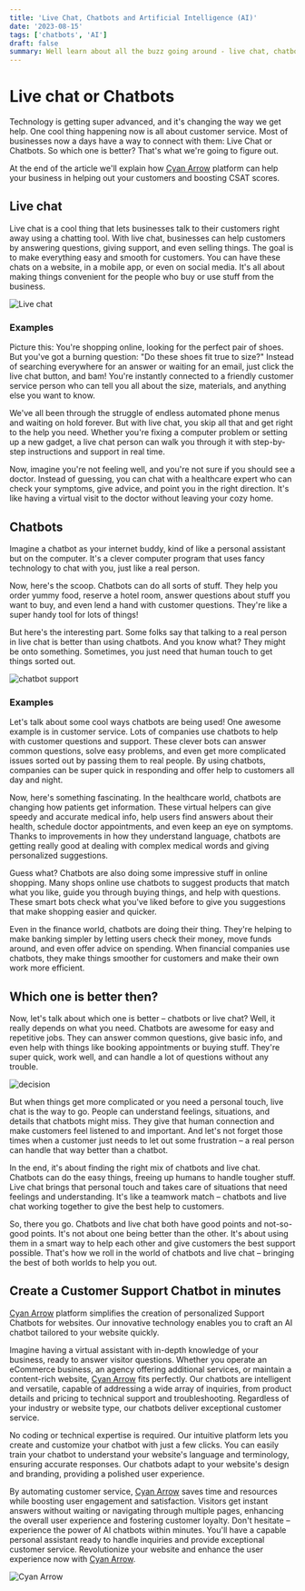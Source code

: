 ```yaml
---
title: 'Live Chat, Chatbots and Artificial Intelligence (AI)'
date: '2023-08-15'
tags: ['chatbots', 'AI']
draft: false
summary: Well learn about all the buzz going around - live chat, chatbots, and the role of AI in deciding future of both.
---
```


# Live chat or Chatbots
Technology is getting super advanced, and it's changing the way we get help. One cool thing happening now is all about customer service. 
Most of businesses now a days have a way to connect with them: Live Chat or Chatbots. So which one is better? That's what we're going to figure out.

At the end of the article we'll explain how [Cyan Arrow](https://www.cyanarrow.com) platform can help your business in helping out your customers and boosting CSAT scores.

<TOCInline toc={props.toc} exclude="Live chat or Chatbots"/>

## Live chat
Live chat is a cool thing that lets businesses talk to their customers right away using a chatting tool.
With live chat, businesses can help customers by answering questions, giving support, and even selling things. The goal is to make everything easy and smooth for customers. You can have these chats on a website, in a mobile app, or even on social media. 
It's all about making things convenient for the people who buy or use stuff from the business.
<div className="flex relative w-full md:h-[450px] h-[200px] p-4 border rounded shadow overflow-hidden bg-white">
    <Image alt="Live chat" src="/static/images/active_support.svg" fill={true} className=" object-contain -mt-0 " />
</div>

### Examples
Picture this: You're shopping online, looking for the perfect pair of shoes. But you've got a burning question: "Do these shoes fit true to size?" 
Instead of searching everywhere for an answer or waiting for an email, just click the live chat button, and bam! 
You're instantly connected to a friendly customer service person who can tell you all about the size, materials, and anything else you want to know.

We've all been through the struggle of endless automated phone menus and waiting on hold forever. 
But with live chat, you skip all that and get right to the help you need. Whether you're fixing a computer 
problem or setting up a new gadget, a live chat person can walk you through it with step-by-step instructions and support in real time.

Now, imagine you're not feeling well, and you're not sure if you should see a doctor. Instead of guessing, 
you can chat with a healthcare expert who can check your symptoms, give advice, and point you in the right direction. 
It's like having a virtual visit to the doctor without leaving your cozy home.

## Chatbots
Imagine a chatbot as your internet buddy, kind of like a personal assistant but on the computer. 
It's a clever computer program that uses fancy technology to chat with you, just like a real person.

Now, here's the scoop. Chatbots can do all sorts of stuff. They help you order yummy food, reserve a hotel room, 
answer questions about stuff you want to buy, and even lend a hand with customer questions. They're like a super handy tool for lots of things!

But here's the interesting part. Some folks say that talking to a real person in live chat is better 
than using chatbots. And you know what? They might be onto something. Sometimes, you just need that human touch to get things sorted out.
<div className="flex relative w-full md:h-[450px] h-[200px] p-4 border rounded shadow overflow-hidden bg-white">
    <Image alt="chatbot support" src="/static/images/chatbot_support.svg" fill={true} className=" object-contain -mt-0 " />
</div>

### Examples
Let's talk about some cool ways chatbots are being used! One awesome example is in customer service. 
Lots of companies use chatbots to help with customer questions and support. These clever bots can answer common questions, 
solve easy problems, and even get more complicated issues sorted out by passing them to real people. 
By using chatbots, companies can be super quick in responding and offer help to customers all day and night.

Now, here's something fascinating. In the healthcare world, chatbots are changing how patients get information. 
These virtual helpers can give speedy and accurate medical info, help users find answers about their health, schedule doctor appointments, 
and even keep an eye on symptoms. Thanks to improvements in how they understand language, chatbots are getting really good at dealing 
with complex medical words and giving personalized suggestions.

Guess what? Chatbots are also doing some impressive stuff in online shopping. Many shops online use chatbots to suggest products that 
match what you like, guide you through buying things, and help with questions. These smart bots check what you've liked before to give you 
suggestions that make shopping easier and quicker.

Even in the finance world, chatbots are doing their thing. They're helping to make banking simpler by letting users check their money, 
move funds around, and even offer advice on spending. When financial companies use chatbots, they make things smoother for customers and 
make their own work more efficient.

## Which one is better then?
Now, let's talk about which one is better – chatbots or live chat? Well, it really depends on what you need. 
Chatbots are awesome for easy and repetitive jobs. They can answer common questions, give basic info, and even help 
with things like booking appointments or buying stuff. They're super quick, work well, and can handle a lot of questions without any trouble.
<div className="flex relative w-full md:h-[450px] h-[200px] p-4 border rounded shadow overflow-hidden bg-white">
    <Image alt="decision" src="/static/images/think.svg" fill={true} className=" object-contain -mt-0 " />
</div>

But when things get more complicated or you need a personal touch, live chat is the way to go. People can understand feelings, 
situations, and details that chatbots might miss. They give that human connection and make customers feel listened to and important. 
And let's not forget those times when a customer just needs to let out some frustration – a real person can handle that way better than a chatbot.

In the end, it's about finding the right mix of chatbots and live chat. Chatbots can do the easy things, freeing up humans to 
handle tougher stuff. Live chat brings that personal touch and takes care of situations that need feelings and understanding. 
It's like a teamwork match – chatbots and live chat working together to give the best help to customers.

So, there you go. Chatbots and live chat both have good points and not-so-good points. It's not about one being better than the other. 
It's about using them in a smart way to help each other and give customers the best support possible. That's how we roll in the world of chatbots 
and live chat – bringing the best of both worlds to help you out.

## Create a Customer Support Chatbot in minutes
[Cyan Arrow](https://www.cyanarrow.com) platform simplifies the creation of personalized Support Chatbots for websites. Our innovative technology enables you to craft an 
AI chatbot tailored to your website quickly.

Imagine having a virtual assistant with in-depth knowledge of your business, ready to answer visitor questions. Whether you operate an eCommerce business, an agency offering 
additional services, or maintain a content-rich website, [Cyan Arrow](https://www.cyanarrow.com) fits perfectly.
Our chatbots are intelligent and versatile, capable of addressing a wide array of inquiries, from product details and pricing to technical support and troubleshooting. 
Regardless of your industry or website type, our chatbots deliver exceptional customer service.

No coding or technical expertise is required. Our intuitive platform lets you create and customize your chatbot with just a few clicks. 
You can easily train your chatbot to understand your website's language and terminology, ensuring accurate responses.
Our chatbots adapt to your website's design and branding, providing a polished user experience.

By automating customer service, [Cyan Arrow](https://www.cyanarrow.com) saves time and resources while boosting user engagement and satisfaction. 
Visitors get instant answers without waiting or navigating through multiple pages, enhancing the overall user experience and fostering customer loyalty.
Don't hesitate – experience the power of AI chatbots within minutes. You'll have a capable personal assistant ready to handle inquiries and provide exceptional customer service. 
Revolutionize your website and enhance the user experience now with [Cyan Arrow](https://www.cyanarrow.com).
<div className=" relative w-full h-[100px] ">
    <Image alt="Cyan Arrow" src="/static/images/logo.png" fill={true} className=" object-contain -mt-0 " />
</div>